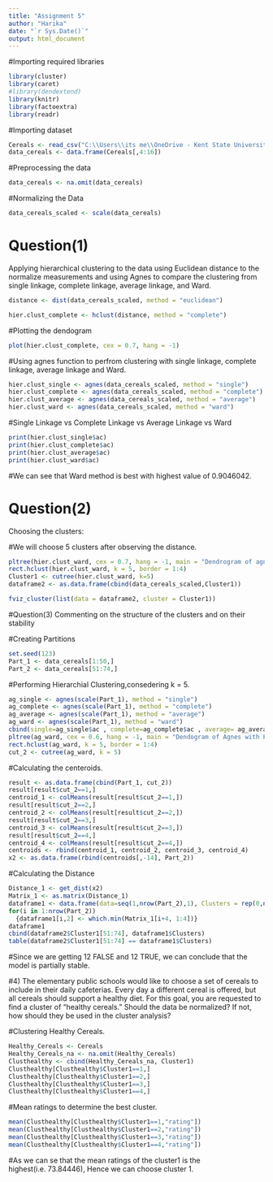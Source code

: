 ---
title: "Assignment 5"
author: "Harika"
date: "`r Sys.Date()`"
output: html_document
---




#Importing required libraries

```{r}
library(cluster)
library(caret)
#library(dendextend)
library(knitr)
library(factoextra)
library(readr)
```

#Importing dataset

```{r}
Cereals <- read_csv("C:\\Users\\its me\\OneDrive - Kent State University\\Desktop\\Rhistory\\Cereals.csv")
data_cereals <- data.frame(Cereals[,4:16])
```

#Preprocessing the data

```{r}
data_cereals <- na.omit(data_cereals)
```

#Normalizing the Data

```{r}
data_cereals_scaled <- scale(data_cereals)
```

# Question(1)
Applying hierarchical clustering to the data using Euclidean distance to the normalize measurements and using Agnes to compare the clustering from single linkage, complete linkage, average linkage, and Ward.

```{r}
distance <- dist(data_cereals_scaled, method = "euclidean")

hier.clust_complete <- hclust(distance, method = "complete")
```

#Plotting the dendogram

```{r}
plot(hier.clust_complete, cex = 0.7, hang = -1)
```


#Using agnes function to perfrom clustering with single linkage, complete linkage, average linkage and Ward.


```{r}
hier.clust_single <- agnes(data_cereals_scaled, method = "single")
hier.clust_complete <- agnes(data_cereals_scaled, method = "complete")
hier.clust_average <- agnes(data_cereals_scaled, method = "average")
hier.clust_ward <- agnes(data_cereals_scaled, method = "ward")
```

#Single Linkage vs Complete Linkage vs Average Linkage vs Ward

```{r}
print(hier.clust_single$ac)
print(hier.clust_complete$ac)
print(hier.clust_average$ac)
print(hier.clust_ward$ac)
```

#We can see that Ward method is best with highest value of 0.9046042. 


# Question(2) 
Choosing the clusters:

#We will choose 5 clusters after observing the distance.

```{r}
pltree(hier.clust_ward, cex = 0.7, hang = -1, main = "Dendrogram of agnes (Using Ward)")
rect.hclust(hier.clust_ward, k = 5, border = 1:4)
Cluster1 <- cutree(hier.clust_ward, k=5)
dataframe2 <- as.data.frame(cbind(data_cereals_scaled,Cluster1))
```


```{r}
fviz_cluster(list(data = dataframe2, cluster = Cluster1))
```


#Question(3)
Commenting on the structure of the clusters and on their stability 

#Creating Partitions

```{r}
set.seed(123)
Part_1 <- data_cereals[1:50,]
Part_2 <- data_cereals[51:74,]
```

#Performing Hierarchial Clustering,consedering k = 5.

```{r}
ag_single <- agnes(scale(Part_1), method = "single")
ag_complete <- agnes(scale(Part_1), method = "complete")
ag_average <- agnes(scale(Part_1), method = "average")
ag_ward <- agnes(scale(Part_1), method = "ward")
cbind(single=ag_single$ac , complete=ag_complete$ac , average= ag_average$ac , ward= ag_ward$ac)
pltree(ag_ward, cex = 0.6, hang = -1, main = "Dendogram of Agnes with Partitioned Data (Using Ward)")
rect.hclust(ag_ward, k = 5, border = 1:4)
cut_2 <- cutree(ag_ward, k = 5)
```

#Calculating the centeroids.

```{r}
result <- as.data.frame(cbind(Part_1, cut_2))
result[result$cut_2==1,]
centroid_1 <- colMeans(result[result$cut_2==1,])
result[result$cut_2==2,]
centroid_2 <- colMeans(result[result$cut_2==2,])
result[result$cut_2==3,]
centroid_3 <- colMeans(result[result$cut_2==3,])
result[result$cut_2==4,]
centroid_4 <- colMeans(result[result$cut_2==4,])
centroids <- rbind(centroid_1, centroid_2, centroid_3, centroid_4)
x2 <- as.data.frame(rbind(centroids[,-14], Part_2))
```

#Calculating the Distance

```{r}
Distance_1 <- get_dist(x2)
Matrix_1 <- as.matrix(Distance_1)
dataframe1 <- data.frame(data=seq(1,nrow(Part_2),1), Clusters = rep(0,nrow(Part_2)))
for(i in 1:nrow(Part_2)) 
  {dataframe1[i,2] <- which.min(Matrix_1[i+4, 1:4])}
dataframe1
cbind(dataframe2$Cluster1[51:74], dataframe1$Clusters)
table(dataframe2$Cluster1[51:74] == dataframe1$Clusters)
```
#Since we are getting 12 FALSE and 12 TRUE, we can conclude that the model is partially stable.

#4) The elementary public schools would like to choose a set of cereals to include in their daily cafeterias. Every day a different cereal is offered, but all cereals should support a healthy diet. For this goal, you are requested to find a cluster of “healthy cereals.” Should the data be normalized? If not, how should they be used in the cluster analysis?

#Clustering Healthy Cereals.

```{r}
Healthy_Cereals <- Cereals
Healthy_Cereals_na <- na.omit(Healthy_Cereals)
Clusthealthy <- cbind(Healthy_Cereals_na, Cluster1)
Clusthealthy[Clusthealthy$Cluster1==1,]
Clusthealthy[Clusthealthy$Cluster1==2,]
Clusthealthy[Clusthealthy$Cluster1==3,]
Clusthealthy[Clusthealthy$Cluster1==4,]
```

#Mean ratings to determine the best cluster.

```{r}
mean(Clusthealthy[Clusthealthy$Cluster1==1,"rating"])
mean(Clusthealthy[Clusthealthy$Cluster1==2,"rating"])
mean(Clusthealthy[Clusthealthy$Cluster1==3,"rating"])
mean(Clusthealthy[Clusthealthy$Cluster1==4,"rating"])
```
#As we can se that the mean ratings of the cluster1 is the highest(i.e. 73.84446), Hence we can choose cluster 1.